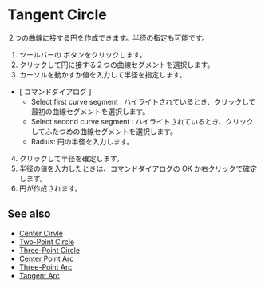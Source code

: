 
# Tangent Circle 

<Reference shortcut="" command="Tangent Circle" button="Toolbar" />

２つの曲線に接する円を作成できます。半径の指定も可能です。

1. ツールバーの <ButtonIcon type="button-tangent-circle" /> ボタンをクリックします。
2. クリックして円に接する２つの曲線セグメントを選択します。
3. カーソルを動かすか値を入力して半径を指定します。
- \[ コマンドダイアログ \]
    - Select first curve segment : ハイライトされているとき、クリックして最初の曲線セグメントを選択します。
    - Select second curve segment : ハイライトされているとき、クリックしてふたつめの曲線セグメントを選択します。
    - Radius: 円の半径を入力します。
4. クリックして半径を確定します。
5. 半径の値を入力したときは、コマンドダイアログの OK か右クリックで確定します。
6. 円が作成されます。

<VideoPlayer fileName="tangent-circle"/>

## See also
- [Center Cirvle](./center-circle)
- [Two-Point Circle](./two-point-circle)
- [Three-Point Circle](./three-point-circle)
- [Center Point Arc](./center-point-arc)
- [Three-Point Arc](./three-point-arc)
- [Tangent Arc](./tangent-arc)